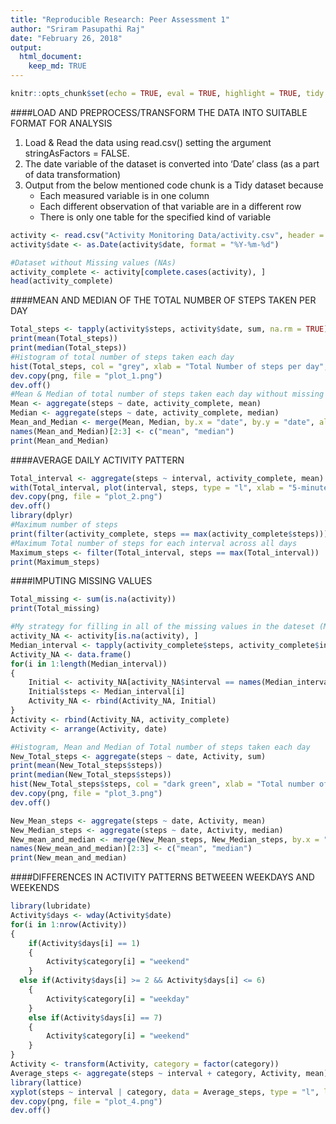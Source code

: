 ```yaml
---
title: "Reproducible Research: Peer Assessment 1"
author: "Sriram Pasupathi Raj"
date: "February 26, 2018"
output: 
  html_document: 
    keep_md: TRUE
---
```

```r
knitr::opts_chunk$set(echo = TRUE, eval = TRUE, highlight = TRUE, tidy = FALSE)
```

####LOAD AND PREPROCESS/TRANSFORM THE DATA INTO SUITABLE FORMAT FOR ANALYSIS

1. Load & Read the data using read.csv() setting the argument stringAsFactors = FALSE.
2. The date variable of the dataset is converted into 'Date' class (as a part of data transformation)
3. Output from  the below mentioned code chunk is a Tidy dataset because
    * Each measured variable is in one column
    * Each different observation of that variable are in a different row
    * There is only one table for the specified kind of variable
    
```r
activity <- read.csv("Activity Monitoring Data/activity.csv", header = TRUE, stringsAsFactors = FALSE)
activity$date <- as.Date(activity$date, format = "%Y-%m-%d")

#Dataset without Missing values (NAs)
activity_complete <- activity[complete.cases(activity), ]
head(activity_complete)
```

####MEAN AND MEDIAN OF THE TOTAL NUMBER OF STEPS TAKEN PER DAY

```r
Total_steps <- tapply(activity$steps, activity$date, sum, na.rm = TRUE)
print(mean(Total_steps))
print(median(Total_steps))
#Histogram of total number of steps taken each day
hist(Total_steps, col = "grey", xlab = "Total Number of steps per day", ylab = "Frequency", main = "Histogram of Total Number of steps taken each day")
dev.copy(png, file = "plot_1.png")
dev.off()
#Mean & Median of total number of steps taken each day without missing values
Mean <- aggregate(steps ~ date, activity_complete, mean)
Median <- aggregate(steps ~ date, activity_complete, median)
Mean_and_Median <- merge(Mean, Median, by.x = "date", by.y = "date", all = TRUE)
names(Mean_and_Median)[2:3] <- c("mean", "median")
print(Mean_and_Median)
```

####AVERAGE DAILY ACTIVITY PATTERN

```r
Total_interval <- aggregate(steps ~ interval, activity_complete, mean)
with(Total_interval, plot(interval, steps, type = "l", xlab = "5-minute interval", ylab = "Average number of steps taken, averaged across all days", main = "Time series plot of Average daily activity pattern", col = "dark red"))
dev.copy(png, file = "plot_2.png")
dev.off()
library(dplyr)
#Maximum number of steps 
print(filter(activity_complete, steps == max(activity_complete$steps)))
#Maximum Total number of steps for each interval across all days
Maximum_steps <- filter(Total_interval, steps == max(Total_interval))
print(Maximum_steps)
```

####IMPUTING MISSING VALUES

```r
Total_missing <- sum(is.na(activity))
print(Total_missing)

#My strategy for filling in all of the missing values in the dateset (Median of total number of steps taken, averaged across all days for each interval)
activity_NA <- activity[is.na(activity), ]
Median_interval <- tapply(activity_complete$steps, activity_complete$interval, median)
Activity_NA <- data.frame()
for(i in 1:length(Median_interval))
{
	Initial <- activity_NA[activity_NA$interval == names(Median_interval[i]), ]
	Initial$steps <- Median_interval[i]
	Activity_NA <- rbind(Activity_NA, Initial)
}
Activity <- rbind(Activity_NA, activity_complete)
Activity <- arrange(Activity, date)

#Histogram, Mean and Median of Total number of steps taken each day
New_Total_steps <- aggregate(steps ~ date, Activity, sum)
print(mean(New_Total_steps$steps))
print(median(New_Total_steps$steps))
hist(New_Total_steps$steps, col = "dark green", xlab = "Total number of steps taken per day", ylab = "Frequency", main = "Histogram of Total number of stpes taken each day")
dev.copy(png, file = "plot_3.png")
dev.off()

New_Mean_steps <- aggregate(steps ~ date, Activity, mean)
New_Median_steps <- aggregate(steps ~ date, Activity, median)
New_mean_and_median <- merge(New_Mean_steps, New_Median_steps, by.x = "date", by.y = "date", all = TRUE)
names(New_mean_and_median)[2:3] <- c("mean", "median")
print(New_mean_and_median)
```

####DIFFERENCES IN ACTIVITY PATTERNS BETWEEEN WEEKDAYS AND WEEKENDS

```r
library(lubridate)
Activity$days <- wday(Activity$date)
for(i in 1:nrow(Activity))
{
	if(Activity$days[i] == 1)
	{
		Activity$category[i] = "weekend"
	}
  else if(Activity$days[i] >= 2 && Activity$days[i] <= 6)
	{
		Activity$category[i] = "weekday"
	}
	else if(Activity$days[i] == 7)
	{
		Activity$category[i] = "weekend"
	}
}
Activity <- transform(Activity, category = factor(category))
Average_steps <- aggregate(steps ~ interval + category, Activity, mean)
library(lattice)
xyplot(steps ~ interval | category, data = Average_steps, type = "l", layout = c(1, 2))
dev.copy(png, file = "plot_4.png")
dev.off()
```